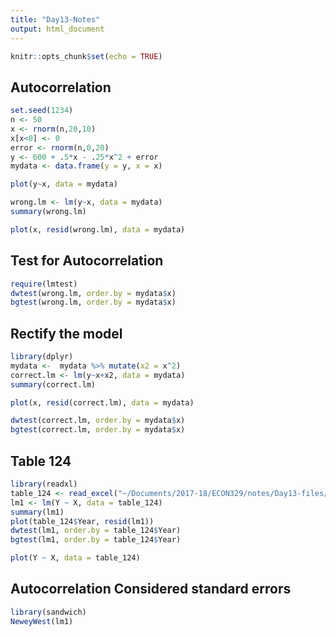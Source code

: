 ```yaml
---
title: "Day13-Notes"
output: html_document
---
```


```r
knitr::opts_chunk$set(echo = TRUE)
```

## Autocorrelation

```r
set.seed(1234)
n <- 50
x <- rnorm(n,20,10)
x[x<0] <- 0
error <- rnorm(n,0,20)
y <- 600 + .5*x - .25*x^2 + error
mydata <- data.frame(y = y, x = x)
```

```r
plot(y~x, data = mydata)
```

```r
wrong.lm <- lm(y~x, data = mydata)
summary(wrong.lm)
```

```r
plot(x, resid(wrong.lm), data = mydata)
```

## Test for Autocorrelation

```r
require(lmtest)
dwtest(wrong.lm, order.by = mydata$x)
bgtest(wrong.lm, order.by = mydata$x)
```


## Rectify the model

```r
library(dplyr)
mydata <-  mydata %>% mutate(x2 = x^2)
correct.lm <- lm(y~x+x2, data = mydata)
summary(correct.lm)
```

```r
plot(x, resid(correct.lm), data = mydata)
```

```r
dwtest(correct.lm, order.by = mydata$x)
bgtest(correct.lm, order.by = mydata$x)
```

## Table 124

```r
library(readxl)
table_124 <- read_excel("~/Documents/2017-18/ECON329/notes/Day13-files/Table 12_4.xls", skip = 3)
lm1 <- lm(Y ~ X, data = table_124)
summary(lm1)
plot(table_124$Year, resid(lm1))
dwtest(lm1, order.by = table_124$Year)
bgtest(lm1, order.by = table_124$Year)
```

```r
plot(Y ~ X, data = table_124)
```

## Autocorrelation Considered standard errors

```r
library(sandwich)
NeweyWest(lm1)
```
